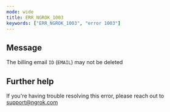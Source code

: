```yaml
---
mode: wide
title: ERR_NGROK_1003
keywords: ["ERR_NGROK_1003", "error 1003"]
---
```


## Message

The billing email `ID` (`EMAIL`) may not be deleted

## Further help

If you're having trouble resolving this error, please reach out to [support@ngrok.com](mailto:support@ngrok.com?subject=Help%20with%20ERR_NGROK_1003)
